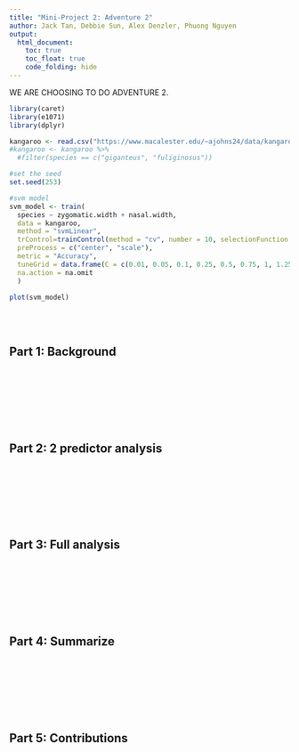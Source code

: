 ```yaml
---
title: "Mini-Project 2: Adventure 2"
author: Jack Tan, Debbie Sun, Alex Denzler, Phuong Nguyen
output: 
  html_document:
    toc: true
    toc_float: true
    code_folding: hide
---
```

WE ARE CHOOSING TO DO ADVENTURE 2.

```r
library(caret)
library(e1071)
library(dplyr)
```


```r
kangaroo <- read.csv("https://www.macalester.edu/~ajohns24/data/kangaroo.csv")
#kangaroo <- kangaroo %>%
  #filter(species == c("giganteus", "fuliginosus"))
```

```r
#set the seed
set.seed(253)

#svm model
svm_model <- train(
  species ~ zygomatic.width + nasal.width,
  data = kangaroo,
  method = "svmLinear",
  trControl=trainControl(method = "cv", number = 10, selectionFunction = "oneSE"),
  preProcess = c("center", "scale"),
  metric = "Accuracy",
  tuneGrid = data.frame(C = c(0.01, 0.05, 0.1, 0.25, 0.5, 0.75, 1, 1.25, 1.5, 1.75, 2)),
  na.action = na.omit
  )
```


```r
plot(svm_model)
```


\
\



## Part 1: Background


\
\
\
\
\
\



## Part 2: 2 predictor analysis


\
\
\
\
\
\



## Part 3: Full analysis




\
\
\
\
\
\



## Part 4: Summarize






\
\
\
\
\
\



## Part 5: Contributions

